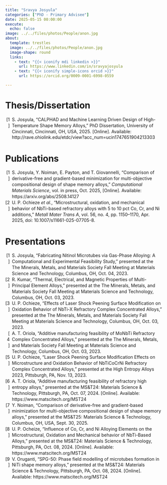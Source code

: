 ```yaml
---
title: "Sravya Josyula"
categories: ["PhD - Primary Advisee"]
date: 2025-05-15 00:00:00
execute:
  echo: false
image: ../../files/photos/People/anon.jpg
about:
  template: trestles
  image: ../../files/photos/People/anon.jpg
  image-shape: round
  links:
    - text: "{{< iconify mdi linkedin >}}"
      url: https://www.linkedin.com/in/sravyajosyula
    - text: "{{< iconify simple-icons orcid >}}"
      url: https://orcid.org/0009-0001-6998-0559

---
```



# Thesis/Dissertation

```{=html}
<?xml version="1.0"?>
<div class="csl-bib-body" style="line-height: 1.35; ">
  <div class="csl-entry" style="clear: left; ">
    <div class="csl-left-margin" style="float: left; padding-right: 0.5em; text-align: right; width: 1em;">[1]</div><div class="csl-right-inline" style="margin: 0 .4em 0 1.5em;">S. Josyula, &#x201C;CALPHAD and Machine Learning Driven Design of High-Temperature Shape Memory Alloys,&#x201D; PhD Dissertation, University of Cincinnati, Cincinnati, OH, USA, 2025. [Online]. Available: http://rave.ohiolink.edu/etdc/view?acc_num=ucin1747651904213303</div>
  </div>
</div>
```

# Publications

```{=html}
<?xml version="1.0"?>
<div class="csl-bib-body" style="line-height: 1.35; ">
  <div class="csl-entry" style="clear: left; ">
    <div class="csl-left-margin" style="float: left; padding-right: 0.5em; text-align: right; width: 1em;">[1]</div><div class="csl-right-inline" style="margin: 0 .4em 0 1.5em;">S. Josyula, Y. Noiman, E. Payton, and T. Giovannelli, &#x201C;Comparison of derivative-free and gradient-based minimization for multi-objective compositional design of shape memory alloys,&#x201D; <i>Computational Materials Science</i>, vol. in press, Oct. 2025, [Online]. Available: https://arxiv.org/abs/2508.14127</div>
  </div>
  <div class="csl-entry" style="clear: left; ">
    <div class="csl-left-margin" style="float: left; padding-right: 0.5em; text-align: right; width: 1em;">[2]</div><div class="csl-right-inline" style="margin: 0 .4em 0 1.5em;">U. P. Ochieze <i>et al.</i>, &#x201C;Microstructural, oxidation, and mechanical behavior of NbTi-based refractory alloys with 5 to 10 pct Co, Cr, and Ni additions,&#x201D; <i>Metall Mater Trans A</i>, vol. 56, no. 4, pp. 1150&#x2013;1170, Apr. 2025, doi: 10.1007/s11661-025-07705-8.</div>
  </div>
</div>
```

# Presentations

```{=html}
<?xml version="1.0"?>
<div class="csl-bib-body" style="line-height: 1.35; ">
  <div class="csl-entry" style="clear: left; ">
    <div class="csl-left-margin" style="float: left; padding-right: 0.5em; text-align: right; width: 1em;">[1]</div><div class="csl-right-inline" style="margin: 0 .4em 0 1.5em;">S. Josyula, &#x201C;Fabricating Nitinol Microtubes via Gas-Phase Alloying: A Computational and Experimental Feasibility Study,&#x201D; presented at the The Minerals, Metals, and Materials Society Fall Meeting at Materials Science and Technology, Columbus, OH, Oct. 04, 2023.</div>
  </div>
  <div class="csl-entry" style="clear: left; ">
    <div class="csl-left-margin" style="float: left; padding-right: 0.5em; text-align: right; width: 1em;">[2]</div><div class="csl-right-inline" style="margin: 0 .4em 0 1.5em;">R. Kumar, &#x201C;Thermal, Electrical, and Magnetic Properties of Multi-Principal Element Alloys,&#x201D; presented at the The Minerals, Metals, and Materials Society Fall Meeting at Materials Science and Technology, Columbus, OH, Oct. 03, 2023.</div>
  </div>
  <div class="csl-entry" style="clear: left; ">
    <div class="csl-left-margin" style="float: left; padding-right: 0.5em; text-align: right; width: 1em;">[3]</div><div class="csl-right-inline" style="margin: 0 .4em 0 1.5em;">U. P. Ochieze, &#x201C;Effects of Laser Shock Peening Surface Modification on Oxidation Behavior of NbTi-X Refractory Complex Concentrated Alloys,&#x201D; presented at the The Minerals, Metals, and Materials Society Fall Meeting at Materials Science and Technology, Columbus, OH, Oct. 03, 2023.</div>
  </div>
  <div class="csl-entry" style="clear: left; ">
    <div class="csl-left-margin" style="float: left; padding-right: 0.5em; text-align: right; width: 1em;">[4]</div><div class="csl-right-inline" style="margin: 0 .4em 0 1.5em;">A. T. Oriola, &#x201C;Additive manufacturing feasibility of MoNbTi Refractory Complex Concentrated Alloys,&#x201D; presented at the The Minerals, Metals, and Materials Society Fall Meeting at Materials Science and Technology, Columbus, OH, Oct. 03, 2023.</div>
  </div>
  <div class="csl-entry" style="clear: left; ">
    <div class="csl-left-margin" style="float: left; padding-right: 0.5em; text-align: right; width: 1em;">[5]</div><div class="csl-right-inline" style="margin: 0 .4em 0 1.5em;">U. P. Ochieze, &#x201C;Laser Shock Peening Surface Modification Effects on Microstructure and Oxidation Behavior of NbTiCoCrNi Refractory Complex Concentrated Alloys,&#x201D; presented at the High Entropy Alloys 2023, Pittsburgh, PA, Nov. 13, 2023.</div>
  </div>
  <div class="csl-entry" style="clear: left; ">
    <div class="csl-left-margin" style="float: left; padding-right: 0.5em; text-align: right; width: 1em;">[6]</div><div class="csl-right-inline" style="margin: 0 .4em 0 1.5em;">A. T. Oriola, &#x201C;Additive manufacturing feasibility of refractory high entropy alloys,&#x201D; presented at the MS&amp;T24: Materials Science &amp; Technology, Pittsburgh, PA, Oct. 07, 2024. [Online]. Available: https://www.matscitech.org/MST24</div>
  </div>
  <div class="csl-entry" style="clear: left; ">
    <div class="csl-left-margin" style="float: left; padding-right: 0.5em; text-align: right; width: 1em;">[7]</div><div class="csl-right-inline" style="margin: 0 .4em 0 1.5em;">Y. Noiman, &#x201C;Comparison of derivative-free and gradient-based minimization for multi-objective compositional design of shape memory alloys,&#x201D; presented at the MS&amp;T25: Materials Science &amp; Technology, Columbus, OH, USA, Sept. 30, 2025.</div>
  </div>
  <div class="csl-entry" style="clear: left; ">
    <div class="csl-left-margin" style="float: left; padding-right: 0.5em; text-align: right; width: 1em;">[8]</div><div class="csl-right-inline" style="margin: 0 .4em 0 1.5em;">U. P. Ocheize, &#x201C;Influence of Co, Cr, and Ni Alloying Elements on the Microstructural, Oxidation and Mechanical behavior of NbTi-Based Alloys,&#x201D; presented at the MS&amp;T24: Materials Science &amp; Technology, Pittsburgh, PA, Oct. 08, 2024. [Online]. Available: https://www.matscitech.org/MST24</div>
  </div>
  <div class="csl-entry" style="clear: left; ">
    <div class="csl-left-margin" style="float: left; padding-right: 0.5em; text-align: right; width: 1em;">[9]</div><div class="csl-right-inline" style="margin: 0 .4em 0 1.5em;">V. Oruganti, &#x201C;SPG-50: Phase field modelling of microtubes formation in NiTi shape memory alloys,&#x201D; presented at the MS&amp;T24: Materials Science &amp; Technology, Pittsburgh, PA, Oct. 08, 2024. [Online]. Available: https://www.matscitech.org/MST24</div>
  </div>
</div>
```


